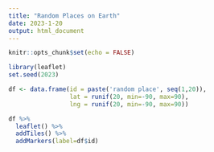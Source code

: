 ```yaml
---
title: "Random Places on Earth"
date: 2023-1-20
output: html_document
---
```


```r
knitr::opts_chunk$set(echo = FALSE)
```


```r
library(leaflet)
set.seed(2023)

df <- data.frame(id = paste('random place', seq(1,20)),
                 lat = runif(20, min=-90, max=90),
                 lng = runif(20, min=-90, max=90))

df %>% 
  leaflet() %>% 
  addTiles() %>% 
  addMarkers(label=df$id)
```

